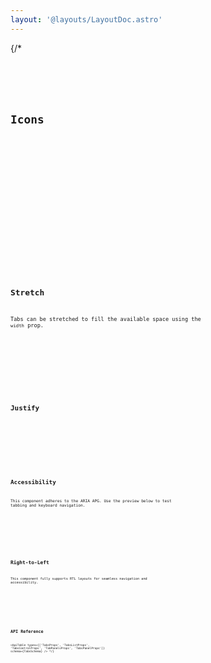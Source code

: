 ```yaml
---
layout: '@layouts/LayoutDoc.astro'
---
```


{/* 





<Preview client:load>
	<Fragment slot="preview">
		<Example client:load />
	</Fragment>
	<Fragment slot="code">
		<Code code={ExampleRaw} lang="tsx" />
	</Fragment>
</Preview>

## Icons

<Preview client:load>
	<Fragment slot="preview">
		<ExampleIcons client:load />
	</Fragment>
	<Fragment slot="code">
		<Code code={ExampleIconsRaw} lang="tsx" />
	</Fragment>
</Preview>

<Preview client:load>
	<Fragment slot="preview">
		<ExampleIconsVertical client:load />
	</Fragment>
	<Fragment slot="code">
		<Code code={ExampleIconsVerticalRaw} lang="tsx" />
	</Fragment>
</Preview>

## Stretch

Tabs can be stretched to fill the available space using the `width` prop.

<Preview client:load>
	<Fragment slot="preview">
		<ExampleStretch client:load />
	</Fragment>
	<Fragment slot="code">
		<Code code={ExampleStretchRaw} lang="tsx" />
	</Fragment>
</Preview>

## Justify

<Preview client:load>
	<Fragment slot="preview">
		<ExampleJustify client:load />
	</Fragment>
	<Fragment slot="code">
		<Code code={ExampleJustifyRaw} lang="tsx" />
	</Fragment>
</Preview>

## Accessibility

This component adheres to the ARIA APG. Use the preview below to test tabbing and keyboard navigation.

<Preview client:load>
	<Fragment slot="preview">
		<ExampleFocusableContent client:load />
	</Fragment>
	<Fragment slot="code">
		<Code code={ExampleFocusableContentRaw} lang="tsx" />
	</Fragment>
</Preview>

## Right-to-Left

This component fully supports RTL layouts for seamless navigation and accessibility.

<Preview client:load>
	<Fragment slot="preview">
		<ExampleRTL client:load />
	</Fragment>
	<Fragment slot="code">
		<Code code={ExampleRTLRaw} lang="tsx" />
	</Fragment>
</Preview>

## API Reference

<ApiTable types={['TabsProps', 'TabsListProps', 'TabsControlProps', 'TabPanelsProps', 'TabsPanelProps']} schema={TabsSchema} />
*/}